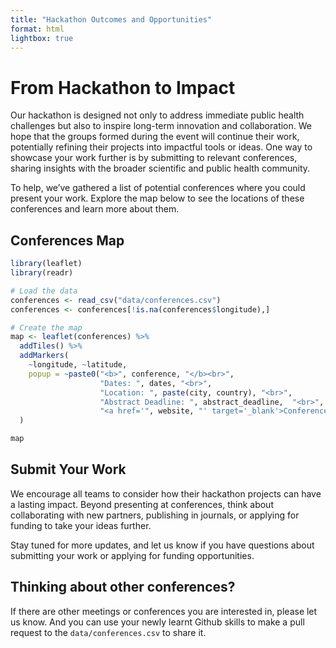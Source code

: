 ```yaml
---
title: "Hackathon Outcomes and Opportunities"
format: html
lightbox: true
---
```


# From Hackathon to Impact

Our hackathon is designed not only to address immediate public health challenges but also to inspire long-term innovation and collaboration. We hope that the groups formed during the event will continue their work, potentially refining their projects into impactful tools or ideas. One way to showcase your work further is by submitting to relevant conferences, sharing insights with the broader scientific and public health community.

To help, we’ve gathered a list of potential conferences where you could present your work. Explore the map below to see the locations of these conferences and learn more about them.

## Conferences Map

```r
library(leaflet)
library(readr)

# Load the data
conferences <- read_csv("data/conferences.csv")
conferences <- conferences[!is.na(conferences$longitude),]

# Create the map
map <- leaflet(conferences) %>%
  addTiles() %>%
  addMarkers(
    ~longitude, ~latitude, 
    popup = ~paste0("<b>", conference, "</b><br>",
                    "Dates: ", dates, "<br>",
                    "Location: ", paste(city, country), "<br>",
                    "Abstract Deadline: ", abstract_deadline,  "<br>",
                    "<a href='", website, "' target='_blank'>Conference Website</a>")
  )

map

```

## Submit Your Work

We encourage all teams to consider how their hackathon projects can have a lasting impact. Beyond presenting at conferences, think about collaborating with new partners, publishing in journals, or applying for funding to take your ideas further.

Stay tuned for more updates, and let us know if you have questions about submitting your work or applying for funding opportunities.

## Thinking about other conferences?

If there are other meetings or conferences you are interested in, please let us know. And you can use your newly learnt Github skills to make a pull request to the `data/conferences.csv` to share it.  
